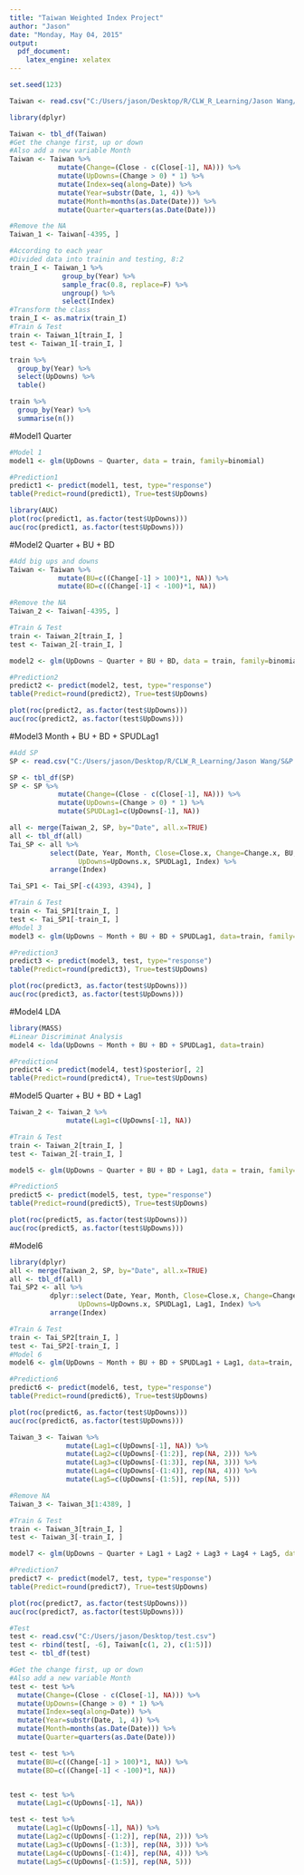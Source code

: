 ```yaml
---
title: "Taiwan Weighted Index Project"
author: "Jason"
date: "Monday, May 04, 2015"
output:
  pdf_document:
    latex_engine: xelatex
---
```

```r
set.seed(123)
```

```r
Taiwan <- read.csv("C:/Users/jason/Desktop/R/CLW_R_Learning/Jason Wang/Taiwan_weighted.csv")
```

```r
library(dplyr)
```

```r
Taiwan <- tbl_df(Taiwan)
#Get the change first, up or down
#Also add a new variable Month
Taiwan <- Taiwan %>%
            mutate(Change=(Close - c(Close[-1], NA))) %>%
            mutate(UpDowns=(Change > 0) * 1) %>%
            mutate(Index=seq(along=Date)) %>%
            mutate(Year=substr(Date, 1, 4)) %>%
            mutate(Month=months(as.Date(Date))) %>%
            mutate(Quarter=quarters(as.Date(Date)))
```

```r
#Remove the NA
Taiwan_1 <- Taiwan[-4395, ]
```

```r
#According to each year
#Divided data into trainin and testing, 8:2
train_I <- Taiwan_1 %>%
             group_by(Year) %>%
             sample_frac(0.8, replace=F) %>%
             ungroup() %>%
             select(Index)
#Transform the class
train_I <- as.matrix(train_I)
#Train & Test
train <- Taiwan_1[train_I, ]
test <- Taiwan_1[-train_I, ]
```

```r
train %>%
  group_by(Year) %>%
  select(UpDowns) %>%
  table()
```

```r
train %>%
  group_by(Year) %>%
  summarise(n())
```
#Model1 Quarter
```r
#Model 1
model1 <- glm(UpDowns ~ Quarter, data = train, family=binomial)
```

```r
#Prediction1
predict1 <- predict(model1, test, type="response")
table(Predict=round(predict1), True=test$UpDowns)
```

```r
library(AUC)
plot(roc(predict1, as.factor(test$UpDowns)))
auc(roc(predict1, as.factor(test$UpDowns)))
```
#Model2 Quarter + BU + BD
```r
#Add big ups and downs
Taiwan <- Taiwan %>%
            mutate(BU=c((Change[-1] > 100)*1, NA)) %>%
            mutate(BD=c((Change[-1] < -100)*1, NA))
```

```r
#Remove the NA
Taiwan_2 <- Taiwan[-4395, ]
```

```r
#Train & Test
train <- Taiwan_2[train_I, ]
test <- Taiwan_2[-train_I, ]
```

```r
model2 <- glm(UpDowns ~ Quarter + BU + BD, data = train, family=binomial)
```

```r
#Prediction2
predict2 <- predict(model2, test, type="response")
table(Predict=round(predict2), True=test$UpDowns)
```

```r
plot(roc(predict2, as.factor(test$UpDowns)))
auc(roc(predict2, as.factor(test$UpDowns)))
```
#Model3 Month + BU + BD + SPUDLag1
```r
#Add SP
SP <- read.csv("C:/Users/jason/Desktop/R/CLW_R_Learning/Jason Wang/S&P 500.csv")

SP <- tbl_df(SP)
SP <- SP %>%
            mutate(Change=(Close - c(Close[-1], NA))) %>%
            mutate(UpDowns=(Change > 0) * 1) %>%
            mutate(SPUDLag1=c(UpDowns[-1], NA))
```

```r
all <- merge(Taiwan_2, SP, by="Date", all.x=TRUE)
all <- tbl_df(all)
Tai_SP <- all %>%
          select(Date, Year, Month, Close=Close.x, Change=Change.x, BU, BD, 
                 UpDowns=UpDowns.x, SPUDLag1, Index) %>%
          arrange(Index)
```

```r
Tai_SP1 <- Tai_SP[-c(4393, 4394), ]
```

```r
#Train & Test
train <- Tai_SP1[train_I, ]
test <- Tai_SP1[-train_I, ]
#Model 3
model3 <- glm(UpDowns ~ Month + BU + BD + SPUDLag1, data=train, family=binomial)
```

```r
#Prediction3
predict3 <- predict(model3, test, type="response")
table(Predict=round(predict3), True=test$UpDowns)
```

```r
plot(roc(predict3, as.factor(test$UpDowns)))
auc(roc(predict3, as.factor(test$UpDowns)))
```
#Model4 LDA
```r
library(MASS)
#Linear Discriminat Analysis
model4 <- lda(UpDowns ~ Month + BU + BD + SPUDLag1, data=train)
```

```r
#Prediction4
predict4 <- predict(model4, test)$posterior[, 2]
table(Predict=round(predict4), True=test$UpDowns)
```
#Model5 Quarter + BU + BD + Lag1
```r
Taiwan_2 <- Taiwan_2 %>%
              mutate(Lag1=c(UpDowns[-1], NA))
```

```r
#Train & Test
train <- Taiwan_2[train_I, ]
test <- Taiwan_2[-train_I, ]
```

```r
model5 <- glm(UpDowns ~ Quarter + BU + BD + Lag1, data = train, family=binomial)
```

```r
#Prediction5
predict5 <- predict(model5, test, type="response")
table(Predict=round(predict5), True=test$UpDowns)
```

```r
plot(roc(predict5, as.factor(test$UpDowns)))
auc(roc(predict5, as.factor(test$UpDowns)))
```
#Model6
```r
library(dplyr)
all <- merge(Taiwan_2, SP, by="Date", all.x=TRUE)
all <- tbl_df(all)
Tai_SP2 <- all %>%
          dplyr::select(Date, Year, Month, Close=Close.x, Change=Change.x, BU, BD, 
                 UpDowns=UpDowns.x, SPUDLag1, Lag1, Index) %>%
          arrange(Index)
```

```r
#Train & Test
train <- Tai_SP2[train_I, ]
test <- Tai_SP2[-train_I, ]
#Model 6
model6 <- glm(UpDowns ~ Month + BU + BD + SPUDLag1 + Lag1, data=train, family=binomial)
```

```r
#Prediction6
predict6 <- predict(model6, test, type="response")
table(Predict=round(predict6), True=test$UpDowns)
```

```r
plot(roc(predict6, as.factor(test$UpDowns)))
auc(roc(predict6, as.factor(test$UpDowns)))
```

```r
Taiwan_3 <- Taiwan %>%
              mutate(Lag1=c(UpDowns[-1], NA)) %>%
              mutate(Lag2=c(UpDowns[-(1:2)], rep(NA, 2))) %>%
              mutate(Lag3=c(UpDowns[-(1:3)], rep(NA, 3))) %>%
              mutate(Lag4=c(UpDowns[-(1:4)], rep(NA, 4))) %>%
              mutate(Lag5=c(UpDowns[-(1:5)], rep(NA, 5)))

#Remove NA
Taiwan_3 <- Taiwan_3[1:4389, ]
```

```r
#Train & Test
train <- Taiwan_3[train_I, ]
test <- Taiwan_3[-train_I, ]
```

```r
model7 <- glm(UpDowns ~ Quarter + Lag1 + Lag2 + Lag3 + Lag4 + Lag5, data = train, family=binomial)
```

```r
#Prediction7
predict7 <- predict(model7, test, type="response")
table(Predict=round(predict7), True=test$UpDowns)
```

```r
plot(roc(predict7, as.factor(test$UpDowns)))
auc(roc(predict7, as.factor(test$UpDowns)))
```

```r
#Test
test <- read.csv("C:/Users/jason/Desktop/test.csv")
test <- rbind(test[, -6], Taiwan[c(1, 2), c(1:5)])
test <- tbl_df(test)

#Get the change first, up or down
#Also add a new variable Month
test <- test %>%
  mutate(Change=(Close - c(Close[-1], NA))) %>%
  mutate(UpDowns=(Change > 0) * 1) %>%
  mutate(Index=seq(along=Date)) %>%
  mutate(Year=substr(Date, 1, 4)) %>%
  mutate(Month=months(as.Date(Date))) %>%
  mutate(Quarter=quarters(as.Date(Date)))

test <- test %>%
  mutate(BU=c((Change[-1] > 100)*1, NA)) %>%
  mutate(BD=c((Change[-1] < -100)*1, NA))


test <- test %>%
  mutate(Lag1=c(UpDowns[-1], NA))

test <- test %>% 
  mutate(Lag1=c(UpDowns[-1], NA)) %>%
  mutate(Lag2=c(UpDowns[-(1:2)], rep(NA, 2))) %>%
  mutate(Lag3=c(UpDowns[-(1:3)], rep(NA, 3))) %>%
  mutate(Lag4=c(UpDowns[-(1:4)], rep(NA, 4))) %>%
  mutate(Lag5=c(UpDowns[-(1:5)], rep(NA, 5)))

```

